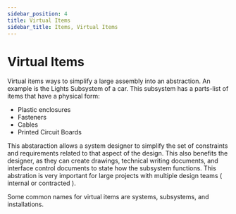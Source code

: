 ```yaml
---
sidebar_position: 4
title: Virtual Items
sidebar_title: Items, Virtual Items
---
```


# Virtual Items

Virtual items ways to simplify a large assembly into an abstraction.
An example is the Lights Subsystem of a car.
This subsystem has a parts-list of items that have a physical form:

- Plastic enclosures
- Fasteners
- Cables
- Printed Circuit Boards

This abstaraction allows a system designer to simplify the set of constraints and requirements related to that aspect of the design.
This also benefits the designer, as they can create drawings, technical writing documents, and interface control documents to state how the subsystem functions.
This abstration is very important for large projects with multiple design teams ( internal or contracted ).

Some common names for virtual items are systems, subsystems, and installations.
